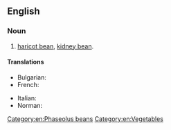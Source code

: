 ==English==

===Noun===
{{en-noun}}

# [[haricot bean]], [[kidney bean]].

====Translations====
{{trans-top|haricot bean}}
* Bulgarian: {{t|bg|зелен фасул|m|sc=Cyrl}}
* French: {{t+|fr|haricot vert|m}}
{{trans-mid}}
* Italian: {{t+|it|fagiolino|m}}
* Norman: {{t|nrf|pais d'mai|m}}
{{trans-bottom}}

[[Category:en:Phaseolus beans]]
[[Category:en:Vegetables]]